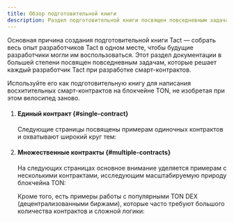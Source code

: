 ```yaml
---
title: Обзор подготовительной книги
description: Раздел подготовительной книги посвящен повседневным задачам, которые каждый разработчик Tact решает во время разработки смарт-контрактов
---
```



Основная причина создания подготовительной книги Tact — собрать весь опыт разработчиков Tact в одном месте, чтобы будущие разработчики могли им воспользоваться. Этот раздел документации в большей степени посвящен повседневным задачам, которые решает каждый разработчик Tact при разработке смарт-контрактов.

Используйте его как подготовительную книгу для написания восхитительных смарт-контрактов на блокчейне TON, не изобретая при этом велосипед заново.

<Steps>

1. #### Единый контракт {#single-contract}

   Следующие страницы посвящены примерам одиночных контрактов и охватывают широкий круг тем:

   <CardGrid>
    <LinkCard
      title="1️⃣ Связь с одним контрактом"
      href="/ru/cookbook/single-communication"
    />
    <LinkCard
      title="⚙️ Преобразование типов"
      href="/ru/cookbook/type-conversion"
    />
    <LinkCard
      title="📦 Структуры данных"
      href="/ru/cookbook/data-structures"
    />
    <LinkCard
      title="🤖 Алгоритмы"
      href="/ru/cookbook/algo"
    />
    <LinkCard
      title="📆 Время и дата"
      href="/ru/cookbook/time"
    />
    <LinkCard
      title="⚠️ Управление доступом"
      href="/ru/cookbook/access"
    />
    <LinkCard
      title="✨ Рандомизация"
      href="/ru/cookbook/random"
    />
    <LinkCard
      title="🤔 Разное"
      href="/ru/cookbook/misc"
    />
   </CardGrid>

2. #### Множественные контракты {#multiple-contracts}

   На следующих страницах основное внимание уделяется примерам с несколькими контрактами, исследующим масштабируемую природу блокчейна TON:

   <CardGrid>
     <LinkCard
       title="🧮 Связь с несколькими контрактами"
       href="/ru/cookbook/multi-communication"
     />
     <LinkCard
       title="💎 Взаимозаменяемые токены (Жетоны)"
       href="/ru/cookbook/jettons"
     />
     <LinkCard
       title="🖼️ Невзаимозаменяемые токены (NFTs)"
       href="/ru/cookbook/nfts"
     />
   </CardGrid>

   Кроме того, есть примеры работы с популярными TON DEX (децентрализованными биржами), которые часто требуют большого количества контрактов и сложной логики:

   <CardGrid>
     <LinkCard
       title="DeDust.io"
       href="/ru/cookbook/dexes/dedust"
     />
     <LinkCard
       title="STON.fi"
       href="/ru/cookbook/dexes/stonfi"
     />
   </CardGrid>

</Steps>
